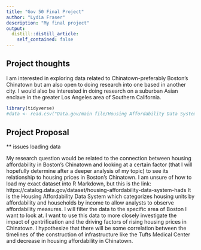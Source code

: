 ```yaml
---
title: "Gov 50 Final Project"
author: "Lydia Fraser"
description: "My final project"
output:
  distill::distill_article:
    self_contained: false
---
```




## Project thoughts

I am interested in exploring data related to Chinatown-preferably Boston's Chinatown but am also open to doing research into one based in another city. I would also be interested in doing research on a suburban Asian enclave in the greater Los Angeles area of Southern California.

```r
library(tidyverse)
#data <- read.csv("Data.gov/main file/Housing Affordability Data System")
```

## Project Proposal
** issues loading data

My research question would be related to the connection between housing affordability in Boston's Chinatown and looking at a certain factor (that I will hopefully determine after a deeper analysis of my topic) to see its relationship to housing prices in Boston's Chinatown. 
I am unsure of how to load my exact dataset into R Markdown, but this is the link: https://catalog.data.gov/dataset/housing-affordability-data-system-hads
It is the Housing Affordability Data System which categorizes housing units by affordability and households by income to allow analysts to observe affordability measures. I will filter the data to the specific area of Boston I want to look at. I want to use this data to more closely investigate the impact of gentrification and the driving factors of rising housing prices in Chinatown. 
I hypothesize that there will be some correlation between the timelines of the construction of infrastructure like the Tufts Medical Center and decrease in housing affordability in Chinatown. 